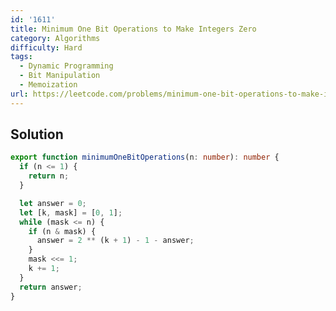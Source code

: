 ```yaml
---
id: '1611'
title: Minimum One Bit Operations to Make Integers Zero
category: Algorithms
difficulty: Hard
tags:
  - Dynamic Programming
  - Bit Manipulation
  - Memoization
url: https://leetcode.com/problems/minimum-one-bit-operations-to-make-integers-zero
---
```


## Solution

```typescript showLineNumbers
export function minimumOneBitOperations(n: number): number {
  if (n <= 1) {
    return n;
  }

  let answer = 0;
  let [k, mask] = [0, 1];
  while (mask <= n) {
    if (n & mask) {
      answer = 2 ** (k + 1) - 1 - answer;
    }
    mask <<= 1;
    k += 1;
  }
  return answer;
}
```
